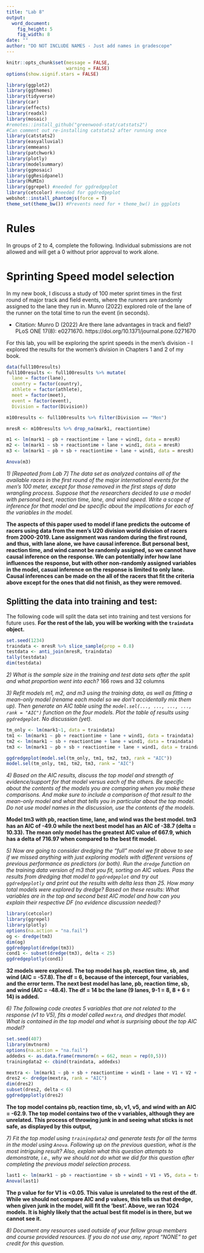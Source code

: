 ```yaml
---
title: "Lab 8"
output:
  word_document:
    fig_height: 5
    fig_width: 8
date: ""
author: "DO NOT INCLUDE NAMES - Just add names in gradescope"
---
```


```r
knitr::opts_chunk$set(message = FALSE,
                      warning = FALSE)
options(show.signif.stars = FALSE)

library(ggplot2)
library(ggthemes)
library(tidyverse)
library(car)
library(effects)
library(readxl)
library(mosaic)
#remotes::install_github("greenwood-stat/catstats2")
#Can comment out re-installing catstats2 after running once
library(catstats2)
library(easyalluvial)
library(emmeans)
library(patchwork)
library(plotly)
library(modelsummary)
library(ggmosaic)
library(ggResidpanel)
library(MuMIn)
library(ggrepel) #needed for ggdredgeplot
library(cetcolor) #needed for ggdredgeplot
webshot::install_phantomjs(force = T)
theme_set(theme_bw()) #Prevents need for + theme_bw() in ggplots
```


# Rules

In groups of 2 to 4, complete the following. Individual submissions are not allowed and will get a 0 without prior approval to work alone.

# Sprinting Speed model selection

In my new book, I discuss a study of 100 meter sprint times in the first round of major track and field events, where the runners are randomly assigned to the lane they run in. Munro (2022) explored role of the lane of the runner on the total time to run the event (in seconds).

* Citation: Munro D (2022) Are there lane advantages in track and field? PLoS ONE 17(8): e0271670. https://doi.org/10.1371/journal.pone.0271670

For this lab, you will be exploring the sprint speeds in the men's division - I explored the results for the women's division in Chapters 1 and 2 of my book.


```r
data(full100results)
full100results <- full100results %>% mutate(
  lane = factor(lane),
  country = factor(country),
  athlete = factor(athlete),
  meet = factor(meet),
  event = factor(event),
  Division = factor(Division))

m100results <- full100results %>% filter(Division == "Men")

mresR <- m100results %>% drop_na(mark1, reactiontime)

```


```r
m1 <- lm(mark1 ~ pb + reactiontime + lane + wind1, data = mresR)
m2 <- lm(mark1 ~ sb + reactiontime + lane + wind1, data = mresR)
m3 <- lm(mark1 ~ pb + sb + reactiontime + lane + wind1, data = mresR)
```

```r
Anova(m3)
```


*1) [Repeated from Lab 7] The data set as analyzed contains all of the available races in the first round of the major international events for the men's 100 meter, except for those removed in the first steps of data wrangling process. Suppose that the researchers decided to use a model with personal best, reaction time, lane, and wind speed. Write a scope of inference for that model and be specific about the implications for each of the variables in the model.*

**The aspects of this paper used to model if lane predicts the outcome of racers using data from the men's U20 division world division of racers from 2000-2019. Lane assignment was random during the first round, and thus, with lane alone, we have causal inference. But personal best, reaction time, and wind cannot be randomly assigned, so we cannot have causal inference on the response. We can potentially infer how lane influences the response, but with other non-randomly assigned variables in the model, casual inference on the response is limited to only lane. Causal inferences can be made on the all of the racers that fit the criteria above except for the ones that did not finish, as they were removed.** 



## Splitting the data into training and test:

The following code will split the data set into training and test versions for future uses. **For the rest of the lab, you will be working with the `traindata` object.**

```r
set.seed(1234)
traindata <- mresR %>% slice_sample(prop = 0.8)
testdata <- anti_join(mresR, traindata)
tally(testdata)
dim(testdata)
```

*2) What is the sample size in the training and test data sets after the split and what proportion went into each?*
166 rows and 32 columns


*3) Refit models m1, m2, and m3 using the training data, as well as fitting a mean-only model (rename each model so we don't accidentally mix them up). Then generate an AIC table using the `model.sel(..., ..., ..., ..., rank = "AIC")` function on the four models. Plot the table of results using `ggdredgeplot`. No discussion (yet).*


```r
tm_only <- lm(mark1~1, data = traindata)
tm1 <- lm(mark1 ~ pb + reactiontime + lane + wind1, data = traindata)
tm2 <- lm(mark1 ~ sb + reactiontime + lane + wind1, data = traindata)
tm3 <- lm(mark1 ~ pb + sb + reactiontime + lane + wind1, data = traindata)

ggdredgeplot(model.sel(tm_only, tm1, tm2, tm3, rank = "AIC"))
model.sel(tm_only, tm1, tm2, tm3, rank = "AIC")

```

*4) Based on the AIC results, discuss the top model and strength of evidence/support for that model versus each of the others. Be specific about the contents of the models you are comparing when you make these comparisons. And make sure to include a comparison of that result to the mean-only model and what that tells you in particular about the top model. Do not use model names in the discussion, use the contents of the models.*

**Model tm3 with pb, reaction time, lane, and wind was the best model. tm3 has an AIC of -49.0 while the next best model has an AIC of -38.7 (delta = 10.33). The mean only model has the greatest AIC value of 667.9, which has a delta of 716.97 when compared to the best fit model.**


*5) Now are going to consider dredging the "full" model we fit above to see if we missed anything with just exploring models with different versions of previous performance as predictors (or both). Run the `dredge` function on the training data version of m3 that you fit, sorting on AIC values. Pass the results from dredging that model to `ggdredgeplot` and try out `ggdredgeplotly` and print out the results with delta less than 25. How many total models were explored by dredge? Based on these results: What variables are in the top and second best AIC model and how can you explain their respective DF (no evidence discussion needed)?*


```r
library(cetcolor)
library(ggrepel)
library(plotly)
options(na.action = "na.fail")
og <- dredge(tm3)
dim(og)
ggdredgeplot(dredge(tm3))
cond1 <- subset(dredge(tm3), delta < 25)
ggdredgeplotly(cond1)
```
**32 models were explored. The top model has pb, reaction time, sb, and wind (AIC = -57.8). The df = 6, because of the intercept, four variables, and the error term.  The next best model has lane, pb, reaction time, sb, and wind (AIC = -48.4). The df = 14 bc the lane (9 lanes, 9-1 = 8, 8 + 6 = 14) is added.**


*6) The following code creates 5 variables that are not related to the response (v1 to V5), fits a model called `mextra`, and dredges that model. What is contained in the top model and what is surprising about the top AIC model?*

```r
set.seed(407)
library(mvtnorm)
options(na.action = "na.fail")
addedxs <- as.data.frame(rmvnorm(n = 662, mean = rep(0,5)))
trainingdata2 <- cbind(traindata, addedxs)

mextra <- lm(mark1 ~ pb + sb + reactiontime + wind1 + lane + V1 + V2 + V3 + V4 + V5, data = trainingdata2)
dres2 <- dredge(mextra, rank = "AIC")
dim(dres2)
subset(dres2, delta < 6)
ggdredgeplotly(dres2)
```
**The top model contains pb, reaction time, sb, v1, v5, and wind with an AIC = -62.9. The top model contains two of the v variables, although they are unrelated. This process of throwing junk in and seeing what sticks is not safe, as displayed by this output,**

*7) Fit the top model using `trainingdata2` and generate tests for all the terms in the model using `Anova`. Following up on the previous question, what is the most intriguing result? Also, explain what this question attempts to demonstrate, i.e., why we should not do what we did for this question after completing the previous model selection process.*

```r
last1 <- lm(mark1 ~ pb + reactiontime + sb + wind1 + V1 + V5, data = trainingdata2 )
Anova(last1)
```
**The p value for for V1 is <0.05. This value is unrelated to the rest of the df. While we should not compare AIC and p values, this tells us that dredge, when given junk in the model, will fit the 'best'. Above, we ran 1024 models. It is highly likely that the actual best fit model is in there, but we cannot see it.**

*8) Document any resources used outside of your fellow group members and course provided resources. If you do not use any, report "NONE" to get credit for this question.*
